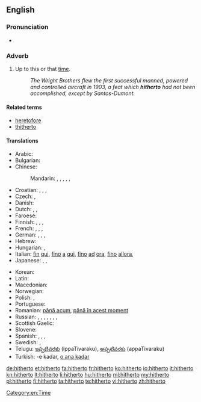 ==English==

===Pronunciation===
* {{audio|en-us-hitherto.ogg|Audio (US)}}

===Adverb===
{{en-adv|-}}

# {{formal|or|legal}} Up to this or that [[time]]. <!--(used frequently in [[legal]] papers).-->
#: ''The Wright Brothers flew the first successful manned, powered and controlled aircraft in 1903, a feat which '''hitherto''' had not been accomplished, except by Santos-Dumont.''

====Related terms====
* [[heretofore]]
* [[thitherto]]

====Translations====
{{trans-top|up to this time}}
* Arabic: {{t-|ar|حتى الآن|tr=Hattaa -l-'aana}}
* Bulgarian: {{t+|bg|досега|tr=dosegá}}
* Chinese:
*: Mandarin: {{t|cmn|到目前為止|sc=Hani}}, {{t|cmn|到目前为止|tr=dào mùqián wéizhǐ|sc=Hani}}, {{t|cmn|迄今|tr=qìjīn|sc=Hani}}, {{t|cmn|迄今為止|sc=Hani}}, {{t|cmn|迄今为止|tr=qìjīn wéizhǐ|sc=Hani}}, {{t-|cmn|至今|tr=zhìjīn|sc=Hani}}
* Croatian: {{t+|hr|dosad|alt=dòsad}}, {{t-|hr|dosada|alt=dòsada}}, {{t-|hr|dotad|alt=dòtad}}, {{t-|hr|dotada|alt=dòtada}}
* Czech: {{t+|cs|doposud}}, {{t-|cs|až dosud}}
* Danish: {{t-|da|hidtil}}
* Dutch: {{t-|nl|tot dan toe}}, {{t-|nl|tot hiertoe}}, {{t-|nl|tot dusver}}
* Faroese: {{t-|fo|higartil|xs=Faroese}}
* Finnish: {{t-|fi|tähän mennessä}}, {{t-|fi|siihen mennessä}}, {{t|fi|sitä ennen}}, {{t|fi|aiemmin}}
* French: {{t+|fr|jusqu'ici}}, {{t+|fr|jusqu'alors}}, {{t-|fr|jusqu'à maintenant}},  {{t-|fr|jusqu'à présent}}
* German: {{t-|de|bis dahin}}, {{t-|de|bis dato}}, {{t+|de|bislang}},  {{t+|de|bisher}}
* Hebrew: {{t-|he|עד כה}}
* Hungarian: {{t+|hu|eddig}},  {{t+|hu|addig}}
* Italian: [[fin]] [[qui]], [[fino]] [[a]] [[qui]], [[fino]] [[ad]] [[ora]], [[fino]] [[allora]],  {{t+|it|finora}}
* Japanese: {{t-|ja|今まで|tr=いままで, ima-made}},  {{t-|ja|これまで|tr=kore-made}},  {{t-|ja|これまでのところ|tr=kore-made-no tokoro}}
{{trans-mid}}
* Korean: {{t+|ko|여태|tr=yeotae|sc=Hang}}
* Latin: {{t+|la|adhuc|alt=adhūc}}
* Macedonian: {{t-|mk|досега|tr=dósega}}
* Norwegian: {{t+|no|hittil}}
* Polish: {{t+|pl|dotychczas}}, {{t+|pl|dotąd}}
* Portuguese: {{t-|pt|até então}}
* Romanian: [[până acum]], [[până în acest moment]]
* Russian: {{t+|ru|пока что|tr=poká čto}} {{qualifier|read: poká što}},  {{t-|ru|до сих пор|tr=do sih pór}},  {{t+|ru|пока|tr=poká}},  {{t-|ru|на данный момент|tr=na dánnyj momént}},  {{t-|ru|на настоящий момент|tr=na nastojáščij momént}}, {{t+|ru|доныне|tr=donýne}}, {{t+|ru|прежде|tr=préžde}}, {{t+|ru|поднесь|tr=podnes’|sc=Cyrl}}
* Scottish Gaelic: {{t-|gd|thuige seo}}
* Slovene: {{t-|sl|do zdaj}}
* Spanish: {{t-|es|hasta ahora}},  {{t-|es|hasta aquí}},  {{t-|es|hasta este momento}}, {{t-|es|en ese entonces}}
* Swedish: {{t+|sv|hittills}}, {{t-|sv|dittills}}
* Telugu: [[ఇప్పటివరకు]] (ippaTivaraku), [[అప్పటివరకు]] (appaTivaraku)
* Turkish: -e kadar, [[o ana kadar]]
{{trans-bottom}}

[[Category:en:Time]]

[[de:hitherto]]
[[et:hitherto]]
[[fa:hitherto]]
[[fr:hitherto]]
[[ko:hitherto]]
[[io:hitherto]]
[[it:hitherto]]
[[kn:hitherto]]
[[lt:hitherto]]
[[li:hitherto]]
[[hu:hitherto]]
[[ml:hitherto]]
[[my:hitherto]]
[[pl:hitherto]]
[[fi:hitherto]]
[[ta:hitherto]]
[[te:hitherto]]
[[vi:hitherto]]
[[zh:hitherto]]